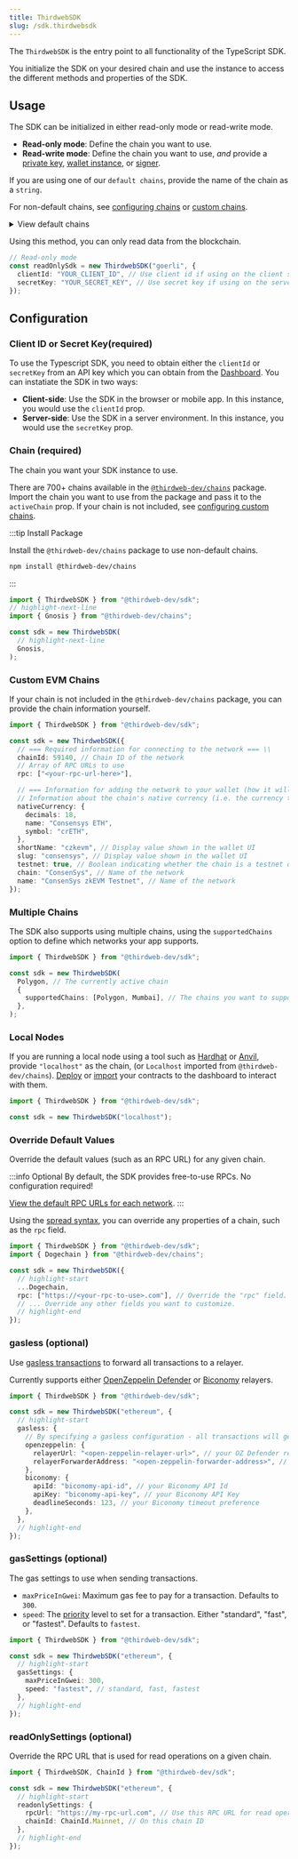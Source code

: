 ```yaml
---
title: ThirdwebSDK
slug: /sdk.thirdwebsdk
---
```


The `ThirdwebSDK` is the entry point to all functionality of the TypeScript SDK.

You initialize the SDK on your desired chain and use the instance to access the different methods and properties of the SDK.

## Usage

The SDK can be initialized in either read-only mode or read-write mode.

- **Read-only mode**: Define the chain you want to use.
- **Read-write mode**: Define the chain you want to use, _and_ provide a
  [private key](/typescript/sdk.thirdwebsdk.fromprivatekey), [wallet instance](/typescript/sdk.thirdwebsdk.fromwallet), or [signer](/typescript/sdk.thirdwebsdk.fromsigner).

If you are using one of our <code>default chains</code>, provide the name of the chain as a `string`.

For non-default chains, see [configuring chains](#chain-required) or [custom chains](#custom-evm-chains).

<details>
  <summary>View default chains</summary>
  <div>
    <ul>
      <li>
        <b>Ethereum</b>: <code>"ethereum"</code>
      </li>
      <li>
        <b>Goerli</b>: <code>"goerli"</code>
      </li>
      <li>
        <b>Polygon</b>: <code>"polygon"</code>
      </li>
      <li>
        <b>Mumbai</b>: <code>"mumbai"</code>
      </li>
      <li>
        <b>Arbitrum One</b>: <code>"arbitrum"</code>
      </li>
      <li>
        <b>Arbitrum Goerli</b>: <code>"arbitrum-goerli"</code>
      </li>
      <li>
        <b>Optimism</b>: <code>"optimism"</code>
      </li>
      <li>
        <b>Optimism Goerli Testnet</b>: <code>"optimism-goerli"</code>
      </li>
      <li>
        <b>Binance SmartChain</b>: <code>"binance"</code>
      </li>
      <li>
        <b>Binance SmartChain Testnet</b>: <code>"binance-testnet"</code>
      </li>
      <li>
        <b>Fantom Opera</b>: <code>"fantom"</code>
      </li>
      <li>
        <b>Fantom Testnet</b>: <code>"fantom-testnet"</code>
      </li>
      <li>
        <b>Avalanche C Chain</b>: <code>"avalanche-fuji"</code>
      </li>
      <li>
        <b>Avalanche Fuji Testnet</b>: <code>"avalanche-fuji-testnet"</code>
      </li>
      <li>
        <b>Localhost</b>: <code>"localhost"</code>
      </li>
    </ul>
  </div>
</details>

Using this method, you can only read data from the blockchain.

```typescript
// Read-only mode
const readOnlySdk = new ThirdwebSDK("goerli", {
  clientId: "YOUR_CLIENT_ID", // Use client id if using on the client side, get it from dashboard settings
  secretKey: "YOUR_SECRET_KEY", // Use secret key if using on the server, get it from dashboard settings
});
```

## Configuration

### Client ID or Secret Key(required)

To use the Typescript SDK, you need to obtain either the `clientId` or `secretKey` from an API key which you can obtain from the [Dashboard](https://thirdweb.com/dashboard). You can instatiate the SDK in two ways:

- **Client-side**: Use the SDK in the browser or mobile app. In this instance, you would use the `clientId` prop.
- **Server-side**: Use the SDK in a server environment. In this instance, you would use the `secretKey` prop.

### Chain (required)

The chain you want your SDK instance to use.

There are 700+ chains available in the [`@thirdweb-dev/chains`](https://github.com/thirdweb-dev/js/tree/main/packages/chains) package.
Import the chain you want to use from the package and pass it to the `activeChain` prop.
If your chain is not included, see [configuring custom chains](#custom-evm-chains).

:::tip Install Package

Install the `@thirdweb-dev/chains` package to use non-default chains.

```bash npm2yarn
npm install @thirdweb-dev/chains
```

:::

```typescript
import { ThirdwebSDK } from "@thirdweb-dev/sdk";
// highlight-next-line
import { Gnosis } from "@thirdweb-dev/chains";

const sdk = new ThirdwebSDK(
  // highlight-next-line
  Gnosis,
);
```

### Custom EVM Chains

If your chain is not included in the `@thirdweb-dev/chains` package,
you can provide the chain information yourself.

```typescript
import { ThirdwebSDK } from "@thirdweb-dev/sdk";

const sdk = new ThirdwebSDK({
  // === Required information for connecting to the network === \\
  chainId: 59140, // Chain ID of the network
  // Array of RPC URLs to use
  rpc: ["<your-rpc-url-here>"],

  // === Information for adding the network to your wallet (how it will appear for first time users) === \\
  // Information about the chain's native currency (i.e. the currency that is used to pay for gas)
  nativeCurrency: {
    decimals: 18,
    name: "Consensys ETH",
    symbol: "crETH",
  },
  shortName: "czkevm", // Display value shown in the wallet UI
  slug: "consensys", // Display value shown in the wallet UI
  testnet: true, // Boolean indicating whether the chain is a testnet or mainnet
  chain: "ConsenSys", // Name of the network
  name: "ConsenSys zkEVM Testnet", // Name of the network
});
```

### Multiple Chains

The SDK also supports using multiple chains, using the `supportedChains` option to define which networks your app supports.

```typescript
import { ThirdwebSDK } from "@thirdweb-dev/sdk";

const sdk = new ThirdwebSDK(
  Polygon, // The currently active chain
  {
    supportedChains: [Polygon, Mumbai], // The chains you want to support
  },
);
```

### Local Nodes

If you are running a local node using a tool such as [Hardhat](https://hardhat.org/hardhat-network/docs/overview) or
[Anvil](https://github.com/foundry-rs/foundry/blob/master/anvil/README.md),
provide `"localhost"` as the chain, (or `Localhost` imported from `@thirdweb-dev/chains`).
[Deploy](/deploy) or [import](https://thirdweb.com/dashboard/contracts) your contracts to the dashboard to interact with them.

```typescript
import { ThirdwebSDK } from "@thirdweb-dev/sdk";

const sdk = new ThirdwebSDK("localhost");
```

### Override Default Values

Override the default values (such as an RPC URL) for any given chain.

:::info Optional
By default, the SDK provides free-to-use RPCs. No configuration required!

[View the default RPC URLs for each network](https://github.com/thirdweb-dev/js/tree/main/packages/chains/chains).
:::

Using the [spread syntax](https://developer.mozilla.org/en-US/docs/Web/JavaScript/Reference/Operators/Spread_syntax),
you can override any properties of a chain, such as the `rpc` field.

```typescript
import { ThirdwebSDK } from "@thirdweb-dev/sdk";
import { Dogechain } from "@thirdweb-dev/chains";

const sdk = new ThirdwebSDK({
  // highlight-start
  ...Dogechain,
  rpc: ["https://<your-rpc-to-use>.com"], // Override the "rpc" field.
  // ... Override any other fields you want to customize.
  // highlight-end
});
```

<!-- ### Multiple Chains -->

### gasless (optional)

Use [gasless transactions](/glossary/gasless-transactions) to forward all transactions to a relayer.

Currently supports either [OpenZeppelin Defender](https://blog.thirdweb.com/guides/setup-gasless-transactions/)
or [Biconomy](https://blog.thirdweb.com/guides/biconomy-gasless-guide/) relayers.

```typescript
import { ThirdwebSDK } from "@thirdweb-dev/sdk";

const sdk = new ThirdwebSDK("ethereum", {
  // highlight-start
  gasless: {
    // By specifying a gasless configuration - all transactions will get forwarded to enable gasless transactions
    openzeppelin: {
      relayerUrl: "<open-zeppelin-relayer-url>", // your OZ Defender relayer URL
      relayerForwarderAddress: "<open-zeppelin-forwarder-address>", // the OZ defender relayer address (defaults to the standard one)
    },
    biconomy: {
      apiId: "biconomy-api-id", // your Biconomy API Id
      apiKey: "biconomy-api-key", // your Biconomy API Key
      deadlineSeconds: 123, // your Biconomy timeout preference
    },
  },
  // highlight-end
});
```

### gasSettings (optional)

The gas settings to use when sending transactions.

- `maxPriceInGwei`: Maximum gas fee to pay for a transaction. Defaults to `300`.
- `speed`: The [priority](https://www.youtube.com/watch?v=gsfJywNxpi4) level to set for a transaction.
  Either "standard", "fast", or "fastest". Defaults to `fastest`.

```typescript
import { ThirdwebSDK } from "@thirdweb-dev/sdk";

const sdk = new ThirdwebSDK("ethereum", {
  // highlight-start
  gasSettings: {
    maxPriceInGwei: 300,
    speed: "fastest", // standard, fast, fastest
  },
  // highlight-end
});
```

### readOnlySettings (optional)

Override the RPC URL that is used for read operations on a given chain.

```typescript
import { ThirdwebSDK, ChainId } from "@thirdweb-dev/sdk";

const sdk = new ThirdwebSDK("ethereum", {
  // highlight-start
  readonlySettings: {
    rpcUrl: "https://my-rpc-url.com", // Use this RPC URL for read operations
    chainId: ChainId.Mainnet, // On this chain ID
  },
  // highlight-end
});
```

